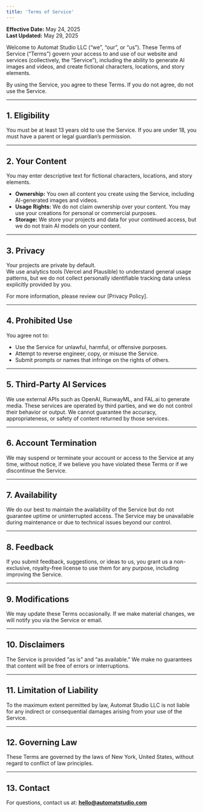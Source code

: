```yaml
---
title: 'Terms of Service'
---
```


**Effective Date:** May 24, 2025  
**Last Updated:** May 29, 2025

Welcome to Automat Studio LLC (“we”, “our”, or “us”). These Terms of Service (“Terms”) govern your access to and use of our website and services (collectively, the “Service”), including the ability to generate AI images and videos, and create fictional characters, locations, and story elements.

By using the Service, you agree to these Terms. If you do not agree, do not use the Service.

---

## 1. Eligibility

You must be at least 13 years old to use the Service. If you are under 18, you must have a parent or legal guardian’s permission.

---

## 2. Your Content

You may enter descriptive text for fictional characters, locations, and story elements.

- **Ownership:** You own all content you create using the Service, including AI-generated images and videos.
- **Usage Rights:** We do not claim ownership over your content. You may use your creations for personal or commercial purposes.
- **Storage:** We store your projects and data for your continued access, but we do not train AI models on your content.

---

## 3. Privacy

Your projects are private by default.  
We use analytics tools (Vercel and Plausible) to understand general usage patterns, but we do not collect personally identifiable tracking data unless explicitly provided by you.

For more information, please review our [Privacy Policy].

---

## 4. Prohibited Use

You agree not to:

- Use the Service for unlawful, harmful, or offensive purposes.
- Attempt to reverse engineer, copy, or misuse the Service.
- Submit prompts or names that infringe on the rights of others.

---

## 5. Third-Party AI Services

We use external APIs such as OpenAI, RunwayML, and FAL.ai to generate media. These services are operated by third parties, and we do not control their behavior or output. We cannot guarantee the accuracy, appropriateness, or safety of content returned by those services.

---

## 6. Account Termination

We may suspend or terminate your account or access to the Service at any time, without notice, if we believe you have violated these Terms or if we discontinue the Service.

---

## 7. Availability

We do our best to maintain the availability of the Service but do not guarantee uptime or uninterrupted access. The Service may be unavailable during maintenance or due to technical issues beyond our control.

---

## 8. Feedback

If you submit feedback, suggestions, or ideas to us, you grant us a non-exclusive, royalty-free license to use them for any purpose, including improving the Service.

---

## 9. Modifications

We may update these Terms occasionally. If we make material changes, we will notify you via the Service or email.

---

## 10. Disclaimers

The Service is provided “as is” and “as available.” We make no guarantees that content will be free of errors or interruptions.

---

## 11. Limitation of Liability

To the maximum extent permitted by law, Automat Studio LLC is not liable for any indirect or consequential damages arising from your use of the Service.

---

## 12. Governing Law

These Terms are governed by the laws of New York, United States, without regard to conflict of law principles.

---

## 13. Contact

For questions, contact us at: **hello@automatstudio.com**
